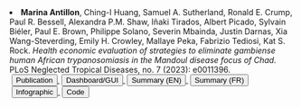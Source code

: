 <li> __Marina Antillon__, Ching-I Huang, Samuel A. Sutherland, Ronald E. Crump, Paul R. Bessell, Alexandra P.M. Shaw, Iñaki Tirados, Albert Picado, Sylvain Biéler, Paul E. Brown, Philippe Solano, Severin Mbainda, Justin Darnas, Xia Wang-Steverding, Emily H. Crowley, Mallaye Peka, Fabrizio Tediosi, Kat S. Rock. _Health economic evaluation of strategies to eliminate *gambiense* human African trypanosomiasis in the Mandoul disease focus of Chad._ PLoS Neglected Tropical Diseases, no. 7 (2023): e0011396.  
<a href="https://doi.org/10.1371/journal.pntd.0011396" style="margin-left: 0.25em" target="_blank">
    <button class="button1">
      <i class="fa-solid fa-feather"> </i> Publication
    </button>
</a>
<a href="https://hatmepp.warwick.ac.uk/MandoulCEA/v2/" style="margin-left: 0.25em" target="_blank">
    <button class="button1">
      <i class="fa-solid fa-laptop"> </i> Dashboard/GUI
    </button>
</a>
<a href="https://warwick.ac.uk/fac/cross_fac/zeeman_institute/new_research/combatting_disease/hat/hatmepp/projectresults/chad/mandoul_cea_summary_eng.pdf)" style="margin-left: 0.25em" target="_blank">
    <button class="button1">
      <i class="fa-solid fa-list"> </i> Summary (EN)
    </button>
</a>
<a href="https://warwick.ac.uk/fac/cross_fac/zeeman_institute/new_research/combatting_disease/hat/hatmepp/projectresults/chad/mandoul_cea_summary_fre.pdf)" style="margin-left: 0.25em" target="_blank">
    <button class="button1">
      <i class="fa-solid fa-list"> </i> Summary (FR)
    </button>
</a>
<a href="https://warwick.ac.uk/fac/cross_fac/zeeman_institute/new_research/combatting_disease/hat/hatmepp/projectresults/chad/220915_mandoul_cea_infographic_en.pdf" style="margin-left: 0.25em" target="_blank">
    <button class="button1">
      <i class="fa-solid fa-pen-ruler"> </i> Infographic
    </button>
</a>
<a href="https://osf.io/bjxwn/" style="margin-left: 0.25em" target="_blank">
    <button class="button1">
      <i class="fa-solid fa-code"> </i> Code
    </button>
</a>
</li>